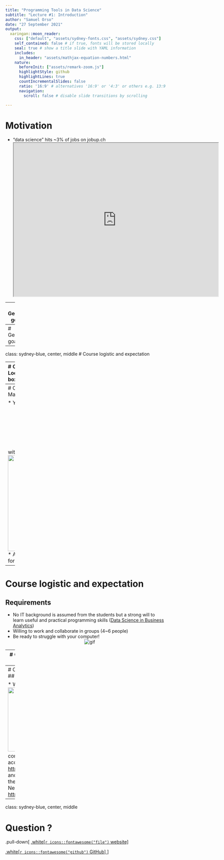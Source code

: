 ```yaml
---
title: "Programming Tools in Data Science"
subtitle: "Lecture #1: Introduction"
author: "Samuel Orso"
date: "27 September 2021"
output:
  xaringan::moon_reader:
    css: ["default", "assets/sydney-fonts.css", "assets/sydney.css"]
    self_contained: false # if true, fonts will be stored locally
    seal: true # show a title slide with YAML information
    includes:
      in_header: "assets/mathjax-equation-numbers.html"
    nature:
      beforeInit: ["assets/remark-zoom.js"]
      highlightStyle: github
      highlightLines: true
      countIncrementalSlides: false
      ratio: '16:9' # alternatives '16:9' or '4:3' or others e.g. 13:9
      navigation:
        scroll: false # disable slide transitions by scrolling

---
```

# Motivation

* "data science" hits ~3% of jobs on jobup.ch
<center><iframe width="640" height="480"
src="https://www.youtube.com/embed/Tzin1DgexlE">
</iframe></center>

---
# General goals

* introduce tools and workflows for reproducible research (R/RStudio, Git/GitHub, etc.); 
* introduce principles of tidy data and tools for data wrangling; 
* exploit data structures to appropriately manage data, computer memory and computations;
* data manipulation through controls, instructions, and tailored functions;
* develop new software tools including functions, Shiny applications, and packages;
* manage the software development process including version control, documentation (with embedded code), and dissemination for other users.

---
# General goals
```r
knitr::include_graphics("images/diagram.png")
```

---
class: sydney-blue, center, middle
# Course logistic and expectation

---
# Course logistic and expectation
## Location and time
.pull-left[
.scroll-box-5[
```r
library(leaflet)
leaflet() %>% addTiles() %>% setView(6.58455, 46.52356, zoom = 17)
```
]]

.pull-right[
.scroll-box-5[
* Anthropole 3741
* Every Monday morning: class 9 to 10, practical 10:15 to 12
* Watch video (~30 min) every week before class
* It is possible to follow the class on Zoom
* Some classes maybe given on Zoom (to be defined)
]]

---
# Course logistic and expectation
## Material

* You need a laptop
* We work mainly with <img src="images/rlogo.png" width="150px"/> and <img src="images/rstudio.png" width="300px"/>
* All software we work with will be free for academic purposes

---
# Course logistic and expectation
## Requirements

* No IT background is assumed from the students but a strong will to learn useful and practical programming skills ([Data Science in Business Analytics](https://tvatter.github.io/dsfba_2020/))
* Willing to work and collaborate in groups (4~6 people)
* Be ready to struggle with your computer!
<center><img src="https://media.giphy.com/media/bPCwGUF2sKjyE/giphy.gif" alt="gif"/></center>


---
# Course logistic and expectation
## Grading

* Learning outcomes will be assessed based on the performances within each of the following categories:

Type | Points | Bonus
:-- | :-- | :--
Semester project | 30 | 3
Homeworks | 30 | 3

* 4 homeworks in groups of 7.5 points (**penalty for late submission**).
* No final examination for this class.
* Final presentation of project last day of class (20th Dec).

---
# Course logistic and expectation
## Communication

* We use <img src="images/slack.png" width="200px"/> to communicate and many more
* To access slack: register at [https://shiny.samorso.ch/fillingform/](https://shiny.samorso.ch/fillingform/) and wait your invitation
* We use the **NEIN rule**! (No Email, only If Necessary)
* More info at [https://ptds.samorso.ch/](https://ptds.samorso.ch/)


---
class: sydney-blue, center, middle

# Question ?

.pull-down[
<a href="https://ptds.samorso.ch/">
.white[`r icons::fontawesome("file")` website]
</a>

<a href="https://github.com/ptds2021/">
.white[`r icons::fontawesome("github")` GitHub]
</a>
]
